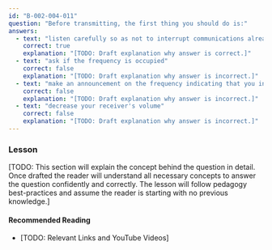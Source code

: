```yaml
---
id: "B-002-004-011"
question: "Before transmitting, the first thing you should do is:"
answers:
  - text: "listen carefully so as not to interrupt communications already in progress"
    correct: true
    explanation: "[TODO: Draft explanation why answer is correct.]"
  - text: "ask if the frequency is occupied"
    correct: false
    explanation: "[TODO: Draft explanation why answer is incorrect.]"
  - text: "make an announcement on the frequency indicating that you intend to make a call"
    correct: false
    explanation: "[TODO: Draft explanation why answer is incorrect.]"
  - text: "decrease your receiver's volume"
    correct: false
    explanation: "[TODO: Draft explanation why answer is incorrect.]"
---
```


### Lesson

[TODO: This section will explain the concept behind the question in detail. Once drafted the reader will understand all necessary concepts to answer the question confidently and correctly. The lesson will follow pedagogy best-practices and assume the reader is starting with no previous knowledge.]

#### Recommended Reading

- [TODO: Relevant Links and YouTube Videos]
